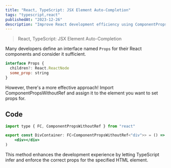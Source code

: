 ```yaml
---
title: "React, TypeScript: JSX Element Auto-Completion"
tags: "typescript,react"
publishedAt: "2023-12-26"
description: "Improve React development efficiency using ComponentPropsWithoutRef."
---
```


> React, TypeScript: JSX Element Auto-Completion

Many developers define an interface named `Props` for their React components and consider it sufficient.

```jsx
interface Props {
  children?: React.ReactNode
  some_prop: string
}
```

However, there's a more effective approach! Import ComponentPropsWithoutRef and assign it to the element you want to set props for.

## Code

```jsx
import type { FC, ComponentPropsWithoutRef } from "react"

export const DivContainer: FC<ComponentPropsWithoutRef<"div">> = () => (
    <div></div>
)
```

This method enhances the development experience by letting TypeScript infer and enforce the correct props for the specified HTML element.
